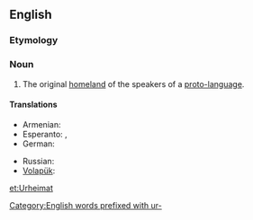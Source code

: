 ==English==

===Etymology===
{{etyl|de}} {{term|Urheimat||original homeland|lang=de}}

===Noun===
{{wikipedia}}
{{en-noun}}

# The original [[homeland]] of the speakers of a [[proto-language]].

====Translations====
{{trans-top|the original homeland}}
* Armenian: {{t|hy|նախահայրենիք|tr=naxahayrenikʿ|sc=Armn}}
* Esperanto: {{t|eo|prahejmregiono}}, {{t|eo|prahejmlando}}
* German: {{t|de|Urheimat|f}}
{{trans-mid}}
* Russian: {{t|ru|прародина|f|sc=Cyrl|tr=praródina}}
* [[Volapük]]: {{t|vo|rulomän}}
{{trans-bottom}}

[[et:Urheimat]]

[[Category:English words prefixed with ur-]]